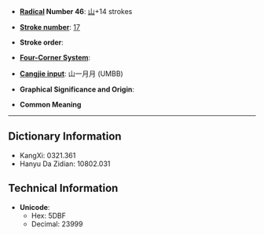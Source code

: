 * '''[[Wiktionary:Chinese radical index| Radical]] Number 46''': [[Wiktionary:Chinese radical index 山|山]]+14 strokes

* '''[[Wiktionary:Chinese total strokes index|Stroke number]]''': [[Wiktionary:Chinese total strokes index 17|17]]

* '''Stroke order''': 

* '''[[Wiktionary:Chinese four corner index|Four-Corner System]]''': 

* '''[[Wiktionary:Chinese Cangjie index|Cangjie input]]''': 山一月月 (UMBB)

* '''Graphical Significance and Origin''': 

* '''Common Meaning'''

----

== Dictionary Information ==

* KangXi: 0321.361
* Hanyu Da Zidian: 10802.031

== Technical Information ==

* '''Unicode''':
** Hex: 5DBF
** Decimal: 23999
